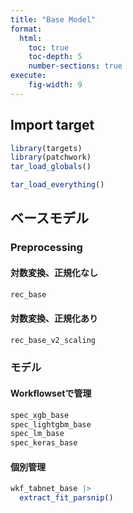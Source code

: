 ```yaml
---
title: "Base Model"
format: 
  html:
    toc: true
    toc-depth: 5
    number-sections: true
execute: 
    fig-width: 9
---
```


## Import target

```r
library(targets)
library(patchwork)
tar_load_globals()

tar_load_everything()
```

## ベースモデル

### Preprocessing

#### 対数変換、正規化なし

```r
rec_base
```

#### 対数変換、正規化あり

```r
rec_base_v2_scaling
```

### モデル

#### Workflowsetで管理

```r
spec_xgb_base
spec_lightgbm_base
spec_lm_base
spec_keras_base
```

#### 個別管理

```r
wkf_tabnet_base |> 
  extract_fit_parsnip()
```

